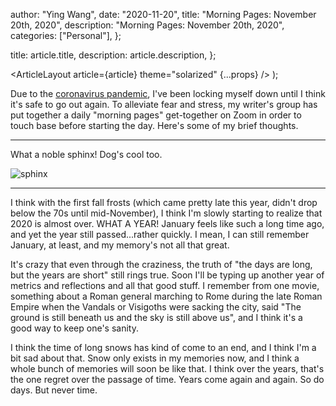 
  author: "Ying Wang",
  date: "2020-11-20",
  title: "Morning Pages: November 20th, 2020",
  description: "Morning Pages: November 20th, 2020",
  categories: ["Personal"],
};

  title: article.title,
  description: article.description,
};

  <ArticleLayout article={article} theme="solarized" {...props} />
);

Due to the [coronavirus
pandemic](https://en.wikipedia.org/wiki/2019-20_coronavirus_pandemic), I've been
locking myself down until I think it's safe to go out again. To alleviate fear
and stress, my writer's group has put together a daily "morning pages"
get-together on Zoom in order to touch base before starting the day. Here's some
of my brief thoughts.

---

What a noble sphinx! Dog's cool too.

![sphinx](/img/posts/2020/11/20/morning_pages.webp)

---

I think with the first fall frosts (which came pretty late this year, didn't
drop below the 70s until mid-November), I think I'm slowly starting to realize
that 2020 is almost over. WHAT A YEAR! January feels like such a long time ago,
and yet the year still passed...rather quickly. I mean, I can still remember
January, at least, and my memory's not all that great.

It's crazy that even through the craziness, the truth of "the days are long, but
the years are short" still rings true. Soon I'll be typing up another year of
metrics and reflections and all that good stuff. I remember from one movie,
something about a Roman general marching to Rome during the late Roman Empire
when the Vandals or Visigoths were sacking the city, said "The ground is still
beneath us and the sky is still above us", and I think it's a good way to keep
one's sanity.

I think the time of long snows has kind of come to an end, and I think I'm a bit
sad about that. Snow only exists in my memories now, and I think a whole bunch
of memories will soon be like that. I think over the years, that's the one
regret over the passage of time. Years come again and again. So do days. But
never time.
